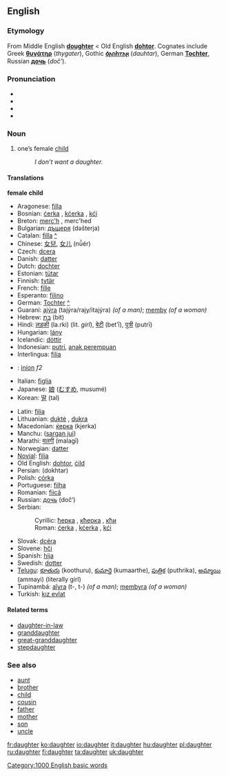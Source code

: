 ==English==

{{rank|knowledge|hath|table|536|daughter|makes|laws|run}}

===Etymology===
From Middle English '''[[doughter]]''' < Old English '''[[dohtor]]'''. Cognates include Greek '''[[θυγάτηρ]]''' (''thygater''), Gothic '''[[𐌳𐌰𐌿𐌷𐍄𐌰𐍂]]''' (''dauhtar''), German '''[[Tochter]]''', Russian '''[[дочь]]''' (''doč’'').

===Pronunciation===
*{{AHD|dô'tər}}
*{{IPA|/ˈdɔːtə(r)/}}
*{{SAMPA|/"dO:t@(r)/}}
*{{audio|en-us-daughter.ogg|Audio (US)}}

===Noun===
#one’s female [[child]]
#:''I don’t want a daughter.''

====Translations====
<!--DefA-->'''female child'''
{{top}}
*Aragonese: [[filla]] {{f}}
*Bosnian: [[ćerka]] {{f}}, [[kćerka]] {{f}}, [[kći]] {{f}}
*Breton: [[merc'h]] {{f}}, merc'hed {{p}}
*Bulgarian: [[дъщеря]] (dəšterja) {{f}}
*Catalan: [[filla]] {{f}} [[:ca:filla|^]]
*Chinese: [[女兒]], [[女儿]] (nǚér)
*Czech: [[dcera]]
*Danish: [[datter]]
*Dutch: [[dochter]] {{f}}
*Estonian: [[tütar]]
*Finnish: [[tytär]]
*French: [[fille]] {{f}}
*Esperanto: [[filino]]
*German: [[Tochter]] {{f}} [[:de:Tochter|^]] 
*Guaraní: [[ajýra]] (tajýra/rajy/itajýra) ''(of a man)''; [[memby]] ''(of a woman)''
*Hebrew: [[בת|בַּת]] (bit) {{f}}
*Hindi: [[लड़की]] (la.rki) (lit. ''girl''), [[बेटी]] (bet’ī), [[पुत्री]] (putrī)
*Hungarian: [[lány]]
*Icelandic: [[dóttir]]
*Indonesian: [[putri]], [[anak perempuan]]
*Interlingua: [[filia]]
*{{ga}}: [[iníon]] ''f2''
*Italian: [[figlia]] {{f}}
*Japanese: [[娘]] ([[むすめ]], musumé)
*Korean: [[딸]] (tal)
{{mid}}
*Latin: [[filia]] {{f}}
*Lithuanian: [[duktė]] {{m}}, [[dukra]] {{f}}
*Macedonian: [[ќерка]] (kjerka)
*Manchu: ([[sargan jui]])
*Marathi: [[मलगी]] (malagī)
*Norwegian: [[datter]]
*[[Novial]]: [[filia]]
*Old English: [[dohtor]], [[cild|ċild]]
*Persian: {{FAchar|[[دختر]]}} (dokhtar)
*Polish: [[córka]] {{f}}
*Portuguese: [[filha]] {{f}}
*Romanian: [[fiică]] {{f}}
*Russian: [[дочь]] (doč’) {{f}}
*Serbian:
*:Cyrillic: [[ћерка]] {{f}}, [[кћерка]] {{f}}, [[кћи]] {{f}}
*:Roman: [[ćerka]] {{f}}, [[kćerka]] {{f}}, [[kći]] {{f}}
*Slovak: [[dcéra]]
*Slovene: [[hči]] {{f}}
*Spanish: [[hija]] {{f}}
*Swedish: [[dotter]] {{c}}
*[[Telugu]]: [[కూతురు]] (koothuru), [[కుమార్తె]] (kumaarthe), [[పుత్రిక]] (puthrika), [[అమ్మాయి]] (ammayi) (literally girl)
*Tupinambá: [[aîyra]] (t-, t-) ''(of a man)''; [[membyra]] ''(of a woman)''
*Turkish: [[kız evlat]]
{{bottom}}

====Related terms====
*[[daughter-in-law]]
*[[granddaughter]]
*[[great-granddaughter]]
*[[stepdaughter]]

===See also===
*[[aunt]]
*[[brother]]
*[[child]]
*[[cousin]]
*[[father]]
*[[mother]]
*[[son]]
*[[uncle]]

[[Category:1000 English basic words]]

[[fr:daughter]]
[[ko:daughter]]
[[io:daughter]]
[[it:daughter]]
[[hu:daughter]]
[[pl:daughter]]
[[ru:daughter]]
[[fi:daughter]]
[[ta:daughter]]
[[uk:daughter]]